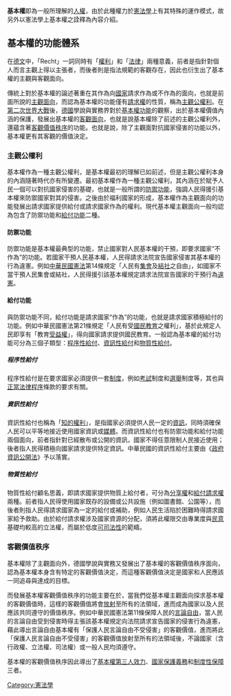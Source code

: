 {{globalize|time=2018-09-22T07:06:39+00:00}}
{{Unreferenced|time=2019-05-09}}
{{權利}}
'''基本權'''即為一般所理解的[[人權|人權]]，由於此種權力於[[憲法學|憲法學]]上有其特殊的運作模式，故另外以憲法學上基本權之詮釋為內容介紹。

== 基本權的功能體系 ==

在[[德文|德文]]中，「Recht」一詞同時有「[[權利|權利]]」和「[[法律|法律]]」兩種意義，前者是指針對個人而言主觀上得以主張者，而後者則是指法規範的客觀存在，因此也衍生出了基本權的主觀與客觀面向。

傳統上對於基本權的論述著重在其作為向[[國家|國家]]請求作為或不作為的面向，也就是前面所說的[[主觀面向|主觀面向]]，而認為基本權的功能僅有[[請求權|請求權]]的性質，稱為[[主觀公權利|主觀公權利]]。在[[第二次世界大戰|第二次世界大戰]]後，[[德國|德國]]學說與實務界對於[[基本權功能|基本權功能]]的觀察，出於基本權價值內涵的保護，發展出基本權的[[客觀面向|客觀面向]]，也就是說基本權除了前述的主觀公權利外，還蘊含著[[客觀價值秩序|客觀價值秩序]]的功能。也就是說，除了主觀面對抗國家侵害的功能以外，基本權更有其客觀的價值決定。

=== 主觀公權利 ===

基本權作為一種主觀公權利，是基本權最初的理解已如前述，但是主觀公權利本身的內涵隨著時代亦有所變遷。最初基本權作為一種主觀公權利，其內涵在於賦予人民一個可以對抗國家侵害的基礎，也就是一般所謂的[[防禦功能|防禦功能]]，強調人民得援引基本權來防禦國家對其的侵害。之後由於福利國家的形成，基本權作為主觀面向的功能發展出請求國家提供給付或請求國家作為的權利。現代基本權主觀面向一般均認為包含了防禦功能和[[給付功能|給付功能]]二種。

==== 防禦功能 ====

防禦功能是基本權最典型的功能，禁止國家對人民基本權的干預，即要求國家“不作為”的功能。若國家干預人民基本權，人民得請求法院宣告國家侵害其基本權的行為違憲。例如[[中華民國憲法|中華民國憲法]]第14條規定「人民有[[集會|集會]]及[[結社|結社]]之自由」，如國家不當干預人民集會或結社，人民得援引該基本權規定請求法院宣告國家的干預行為[[違憲|違憲]]。

==== 給付功能 ====

與防禦功能不同，給付功能是請求國家“作為”的功能，也就是請求國家積極給付的功能。例如中華民國憲法第21條規定「人民有受[[國民教育|國民教育]]之權利」，基於此規定人民即享有「教育[[受益權|受益權]]」，得向國家請求提供國民教育。一般認為基本權的給付功能可分為三個子類型：[[程序性給付|程序性給付]]、[[資訊性給付|資訊性給付]]和[[物質性給付|物質性給付]]。

===== 程序性給付 =====

程序性給付是在要求國家必須提供一套[[制度|制度]]，例如[[考試|考試]]制度和[[選舉|選舉]]制度等，其也與[[正當法律程序|正當法律程序]]條款的要求有關。

===== 資訊性給付 =====

資訊性給付也稱為「[[知的權利|知的權利]]」，是指國家必須提供人民一定的[[資訊|資訊]]，同時須確保人民可以平等地接近使用國家資訊或[[媒體|媒體]]。而資訊性給付也有防禦功能和給付功能兩個面向，前者指針對已經散布或公開的資訊，國家不得任意限制人民接近使用；後者指人民得積極向國家請求提供特定資訊。中華民國的資訊性給付主要由《[[政府資訊公開法|政府資訊公開法]]》予以落實。

===== 物質性給付 =====

物質性給付顧名思義，即請求國家提供物質上給付者，可分為[[分享權|分享權]]和[[給付請求權|給付請求權]]兩種。前者指人民得使用國家既存的設備或公共設施（例如圖書館、公園等），而後者則指人民得請求國家為一定的給付或補助，例如人民生活陷於困難時得請求國家給予救助。由於給付請求權涉及國家資源的分配，須將此權限交由專業度與[[民意|民意]]基礎均較高的立法權，而屬於低度[[可司法性|可司法性]]的範疇。

=== 客觀價值秩序 ===

基本權除了主觀面向外，德國學說與實務又發展出了基本權的客觀價值秩序面向，認為基本權本身含有特定的客觀價值決定，而這種客觀價值決定是國家和人民應該一同追尋與達成的目標。

而發展基本權客觀價值秩序的功能主要在於，當我們從基本權主觀面向探求基本權的客觀價值時，這樣的客觀價值將會[[放射|放射]]至所有的法領域，進而成為國家以及人民應該共同遵守的價值秩序。例如中華民國憲法第11條保障人民的[[言論自由|言論自由]]，當人民的言論自由受到侵害時得主張該基本權規定向法院請求宣告國家的侵害行為違憲，藉此導出言論自由基本權有「保護人民言論自由不受侵害」的客觀價值，進而將此「保護人民言論自由不受侵害」的客觀價值放射至所有的法領域後，不論國家（含行政權、立法權、司法權）或一般人民均須遵守。

基本權的客觀價值秩序因此導出了[[基本權第三人效力|基本權第三人效力]]、[[國家保護義務|國家保護義務]]和[[制度性保障|制度性保障]]三者。{{FACT}}

{{Authority control}}
[[Category:憲法學|Category:憲法學]]